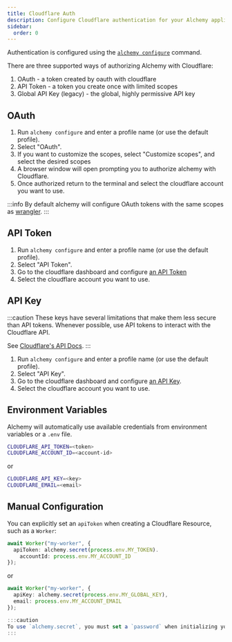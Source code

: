 ```yaml
---
title: Cloudflare Auth
description: Configure Cloudflare authentication for your Alchemy applications. Learn to use API tokens, OAuth, or global API keys to securely manage Cloudflare resources.
sidebar:
  order: 0
---
```



Authentication is configured using the [`alchemy configure`](/concepts/cli#configure) command. 

There are three supported ways of authorizing Alchemy with Cloudflare:
1. OAuth - a token created by oauth with cloudflare
21. API Token - a token you create once with limited scopes
3. Global API Key (legacy) - the global, highly permissive API key

## OAuth

1. Run `alchemy configure` and enter a profile name (or use the default profile).
2. Select "OAuth".
3. If you want to customize the scopes, select "Customize scopes", and select the desired scopes
4. A browser window will open prompting you to authorize alchemy with Cloudflare.
5. Once authorized return to the terminal and select the cloudflare account you want to use.

:::info
By default alchemy will configure OAuth tokens with the same scopes as [wrangler](https://developers.cloudflare.com/workers/wrangler/).
:::

## API Token

1. Run `alchemy configure` and enter a profile name (or use the default profile).
2. Select "API Token".
3. Go to the cloudflare dashboard and configure [an API Token](https://developers.cloudflare.com/fundamentals/api/get-started/create-token/)
4. Select the cloudflare account you want to use.

## API Key
:::caution
These keys have several limitations that make them less secure than API tokens. Whenever possible, use API tokens to interact with the Cloudflare API. 

See [Cloudflare's API Docs](https://developers.cloudflare.com/api/).
:::

1. Run `alchemy configure` and enter a profile name (or use the default profile).
2. Select "API Key".
3. Go to the cloudflare dashboard and configure [an API Key](https://developers.cloudflare.com/fundamentals/api/get-started/keys/).
4. Select the cloudflare account you want to use.

## Environment Variables

Alchemy will automatically use available credentials from environment variables or a `.env` file.

```sh
CLOUDFLARE_API_TOKEN=<token>
CLOUDFLARE_ACCOUNT_ID=<account-id>
```

or

```sh
CLOUDFLARE_API_KEY=<key>
CLOUDFLARE_EMAIL=<email>
```

## Manual Configuration

You can explicitly set an `apiToken` when creating a Cloudflare Resource, such as a `Worker`:

```ts
await Worker("my-worker", {
  apiToken: alchemy.secret(process.env.MY_TOKEN).
	accountId: process.env.MY_ACCOUNT_ID
});
```

or

```ts
await Worker("my-worker", {
  apiKey: alchemy.secret(process.env.MY_GLOBAL_KEY),
  email: process.env.MY_ACCOUNT_EMAIL
});

:::caution
To use `alchemy.secret`, you must set a `password` when initializing your alchemy app. See [Encryption Password](/concepts/secret#encryption-password).
:::